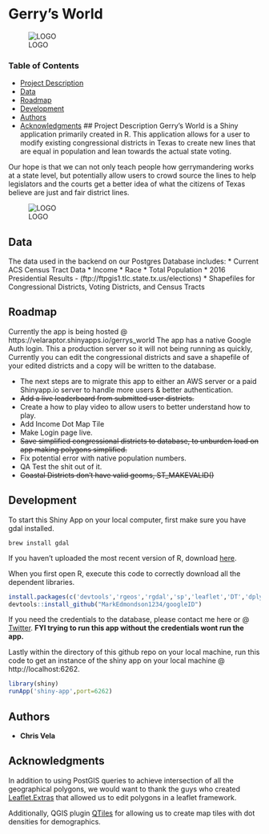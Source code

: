 # Gerry's World
![LOGO](shiny-app/img/logo.png?raw=true)

### Table of Contents
- [Project Description](#project-description)
- [Data](#data)
- [Roadmap](#roadmap)
- [Development](#development)
- [Authors](#authors)
- [Acknowledgments](#acknowledgments)
## Project Description
Gerry's World is a Shiny application primarily created in R. This application allows for a user to modify existing congressional districts in Texas to create new lines that are equal in population and lean towards the actual state voting. 

Our hope is that we can not only teach people how gerrymandering works at a state level, but potentially allow users to crowd source the lines to help legislators and the courts get a better idea of what the citizens of Texas believe are just and fair district lines. 

![LOGO](shiny-app/img/gerrys_world.png?raw=true)

## Data

The data used in the backend on our Postgres Database includes:
* Current ACS Census Tract Data 
	* Income
	* Race
	* Total Population
* 2016 Presidential Results - (ftp://ftpgis1.tlc.state.tx.us/elections)
* Shapefiles for Congressional Districts, Voting Districts, and Census Tracts

## Roadmap
Currently the app is being hosted @ https://velaraptor.shinyapps.io/gerrys_world
The app has a native Google Auth login. This a production server so it will not being running as quickly, Currently you can edit the congressional districts and save a shapefile of your edited districts and a copy will be written to the database. 

* The next steps are to migrate this app to either an AWS server or a paid Shinyapp.io server to handle more users & better authentication.
* ~~Add a live leaderboard from submitted user districts.~~
* Create a how to play video to allow users to better understand how to play. 
* Add Income Dot Map Tile
* Make Login page live. 
* ~~Save simplified congressional districts to database, to unburden load on app making polygons simplified.~~ 
* Fix potential error with native population numbers. 
* QA Test the shit out of it. 
* ~~Coastal Districts don't have valid geoms, ST_MAKEVALID()~~

## Development
To start this Shiny App on your local computer, first make sure you have gdal installed.
```
brew install gdal
```
If you haven't uploaded the most recent version of R, download [here](https://cran.r-project.org/). 

When you first open R, execute this code to correctly download all the dependent libraries. 
```R 
install.packages(c('devtools','rgeos','rgdal','sp','leaflet','DT','dplyr','RPostgreSQL','DBI','shinythemes','shiny','highcharter','googleAuthR','data.table','rpostgis','rmapshaper','leaflet.extras','RJSONIO','geojsonio','shinyjs'),dependencies=T)
devtools::install_github("MarkEdmondson1234/googleID")
```
If you need the credentials to the database, please contact me here or @ [Twitter](https://www.twitter.com/velaraptor). 
**FYI trying to run this app without the credentials wont run the app.**

Lastly within the directory of this github repo on your local machine, run this code to get an instance of the shiny app on your local machine @ http://localhost:6262.

```R 
library(shiny)
runApp('shiny-app',port=6262)
```
## Authors 
* **Chris Vela**

## Acknowledgments
In addition to using PostGIS queries to achieve intersection of all the geographical polygons, we would want to thank the guys who created [Leaflet.Extras](https://github.com/bhaskarvk/leaflet.extras) that allowed us to edit polygons in a leaflet framework. 

Additionally, QGIS plugin [QTiles](https://github.com/nextgis/QTiles) for allowing us to create map tiles with dot densities for demographics. 
